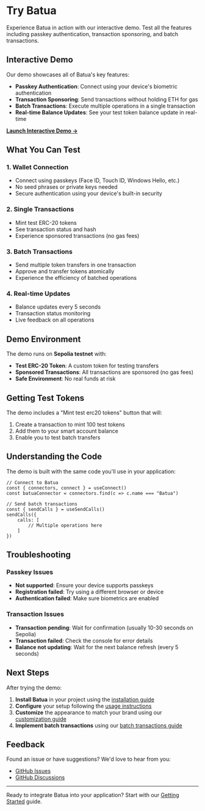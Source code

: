 # Try Batua

Experience Batua in action with our interactive demo. Test all the features including passkey authentication, transaction sponsoring, and batch transactions.

## Interactive Demo

Our demo showcases all of Batua's key features:

- **Passkey Authentication**: Connect using your device's biometric authentication
- **Transaction Sponsoring**: Send transactions without holding ETH for gas
- **Batch Transactions**: Execute multiple operations in a single transaction
- **Real-time Balance Updates**: See your test token balance update in real-time

[**Launch Interactive Demo →**](/)

## What You Can Test

### 1. Wallet Connection
- Connect using passkeys (Face ID, Touch ID, Windows Hello, etc.)
- No seed phrases or private keys needed
- Secure authentication using your device's built-in security

### 2. Single Transactions
- Mint test ERC-20 tokens
- See transaction status and hash
- Experience sponsored transactions (no gas fees)

### 3. Batch Transactions
- Send multiple token transfers in one transaction
- Approve and transfer tokens atomically
- Experience the efficiency of batched operations

### 4. Real-time Updates
- Balance updates every 5 seconds
- Transaction status monitoring
- Live feedback on all operations

## Demo Environment

The demo runs on **Sepolia testnet** with:
- **Test ERC-20 Token**: A custom token for testing transfers
- **Sponsored Transactions**: All transactions are sponsored (no gas fees)
- **Safe Environment**: No real funds at risk

## Getting Test Tokens

The demo includes a "Mint test erc20 tokens" button that will:
1. Create a transaction to mint 100 test tokens
2. Add them to your smart account balance
3. Enable you to test batch transfers

## Understanding the Code

The demo is built with the same code you'll use in your application:

```tsx
// Connect to Batua
const { connectors, connect } = useConnect()
const batuaConnector = connectors.find(c => c.name === "Batua")

// Send batch transactions
const { sendCalls } = useSendCalls()
sendCalls({
    calls: [
        // Multiple operations here
    ]
})
```

## Troubleshooting

### Passkey Issues
- **Not supported**: Ensure your device supports passkeys
- **Registration failed**: Try using a different browser or device
- **Authentication failed**: Make sure biometrics are enabled

### Transaction Issues
- **Transaction pending**: Wait for confirmation (usually 10-30 seconds on Sepolia)
- **Transaction failed**: Check the console for error details
- **Balance not updating**: Wait for the next balance refresh (every 5 seconds)

## Next Steps

After trying the demo:

1. **Install Batua** in your project using the [installation guide](/installation)
2. **Configure** your setup following the [usage instructions](/usage)
3. **Customize** the appearance to match your brand using our [customization guide](/customization)
4. **Implement batch transactions** using our [batch transactions guide](/batch-transactions)

## Feedback

Found an issue or have suggestions? We'd love to hear from you:

- [GitHub Issues](https://github.com/pimlicolabs/batua/issues)
- [GitHub Discussions](https://github.com/pimlicolabs/batua/discussions)

---

Ready to integrate Batua into your application? Start with our [Getting Started](/getting-started) guide. 